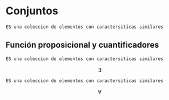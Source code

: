 # Conjuntos

```definition
ES una coleccion de elementos con caractersiticas similares
```

## Función proposicional y cuantificadores

```definition
ES una coleccion de elementos con caractersiticas similares
```

$$
\exists
$$

```definition
ES una coleccion de elementos con caractersiticas similares
```

$$
\forall
$$
